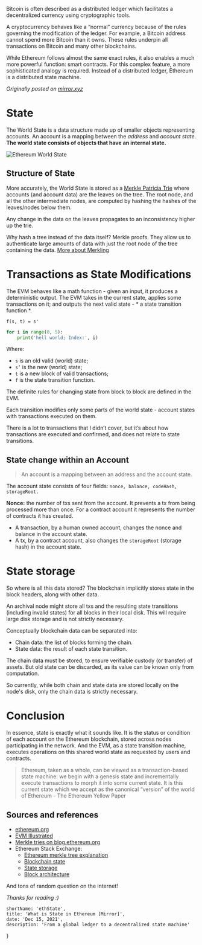 Bitcoin is often described as a distributed ledger which facilitates a decentralized currency using cryptographic tools.

A cryptocurrency behaves like a “normal” currency because of the rules governing the modification of the ledger. For example, a Bitcoin address cannot spend more Bitcoin than it owns. These rules underpin all transactions on Bitcoin and many other blockchains.

While Ethereum follows almost the same exact rules, it also enables a much more powerful function: smart contracts. For this complex feature, a more sophisticated analogy is required. Instead of a distributed ledger, Ethereum is a distributed state machine.

_Originally posted on [mirror.xyz](https://mirror.xyz/yashkarthik.eth/lZf4_3qZK4F0Z1pbiYD5N5R4vXQoPnii0AzJyFdNGbI)_

# State

The World State is a data structure made up of smaller objects representing accounts. An account is a mapping between the _address_ and _account state_. **The world state consists of objects that have an internal state.**

![Ethereum World State](/blog-assets/world-state.png)

## Structure of State

More accurately, the World State is stored as a [Merkle Patricia Trie](https://eth.wiki/en/fundamentals/patricia-tree) where accounts (and account data) are the leaves on the tree. The root node, and all the other intermediate nodes, are computed by hashing the hashes of the leaves/nodes below them.

Any change in the data on the leaves propagates to an inconsistency higher up the trie.


<OptimizedImage alt='test'  src={merkleTree}
title='The value of a node depends on the value of the leaves.'
/>

Why hash a tree instead of the data itself? Merkle proofs. They allow us to authenticate large amounts of data with just the root node of the tree containing the data. [More about Merkling](https://blog.ethereum.org/2015/11/15/merkling-in-ethereum/)

# Transactions as State Modifications

The EVM behaves like a math function - given an input, it produces a deterministic output. The EVM takes in the current state, applies some transactions on it; and outputs the next valid state - * a state transition function *.

`f(s, t) = s'`

```python
for i in range(0, 5):
    print('hell world; Index:', i)
```

Where:

- `s` is an old valid (world) state;
- `s’` is the new (world) state;
- `t` is a new block of valid transactions;
- `f` is the state transition function.

The definite rules for changing state from block to block are defined in the EVM.


<OptimizedImage src={stateMod} alt='Transactions as state modifications'
title='Transactions as state modifications'
/>

Each transition modifies only some parts of the world state - account states with transactions executed on them.

There is a lot to transactions that I didn’t cover, but it’s about how transactions are executed and confirmed, and does not relate to state transitions.

## State change within an Account

> An account is a mapping between an address and the account state.

The account state consists of four fields: `nonce, balance, codeHash, storageRoot.`


**Nonce:** the number of txs sent from the account. It prevents a tx from being processed more than once. For a contract account it represents the number of contracts it has created.

- A transaction, by a human owned account, changes the nonce and balance in the account state.
- A tx, by a contract account, also changes the `storageRoot` (storage hash) in the account state.

<OptimizedImage src={accountStruct}
alt="Etherem account structure"
title="Structure of an account"/>

# State storage

So where is all this data stored? The blockchain implicitly stores state in the block headers, along with other data.


<OptimizedImage src={stateStorage}
alt='State storage'
title='Each block header contains the hash of the root node of the "World State Trie"'
/>

An archival node might store all txs and the resulting state transitions (including invalid states) for all blocks in their local disk. This will require large disk storage and is not strictly necessary.

Conceptually blockchain data can be separated into:

- Chain data: the list of blocks forming the chain.
- State data: the result of each state transition.

The chain data must be stored, to ensure verifiable custody (or transfer) of assets. But old state can be discarded, as its value can be known only from computation.

So currently, while both chain and state data are stored locally on the node's disk, only the chain data is strictly necessary.

# Conclusion

In essence, state is exactly what it sounds like. It is the status or condition of each account on the Ethereum blockchain, stored across nodes participating in the network. And the EVM, as a state transition machine, executes operations on this shared world state as requested by users and contracts.

> Ethereum, taken as a whole, can be viewed as a transaction-based state machine: we begin with a genesis state and incrementally execute transactions to morph it into some current state. It is this current state which we accept as the canonical “version” of the world of Ethereum - The Ethereum Yellow Paper

## Sources and references


- [ethereum.org](https://ethereum.org/en/developers/docs/)
- [EVM Illustrated](https://takenobu-hs.github.io/downloads/ethereum_evm_illustrated.pdf)
- [Merkle tries on blog.ethereum.org](https://blog.ethereum.org/2015/11/15/merkling-in-ethereum/)
- Ethereum Stack Exchange:
	- [Ethereum merkle tree explanation](https://ethereum.stackexchange.com/questions/15288/ethereum-merkle-tree-explanation)
    - [Blockchain state](https://ethereum.stackexchange.com/questions/110639/what-is-the-difference-between-blockchain-state-and-the-ethereum-singleton)
    - [State storage](https://ethereum.stackexchange.com/questions/359/where-is-the-state-data-stored)
    - [Block architecture](https://ethereum.stackexchange.com/questions/268/ethereum-block-architecture)

And tons of random question on the internet!

_Thanks for reading :)_

	shortName: 'ethState',
	title: 'What is State in Ethereum [Mirror]',
	date: 'Dec 15, 2021',
	description: 'From a global ledger to a decentralized state machine'
}

